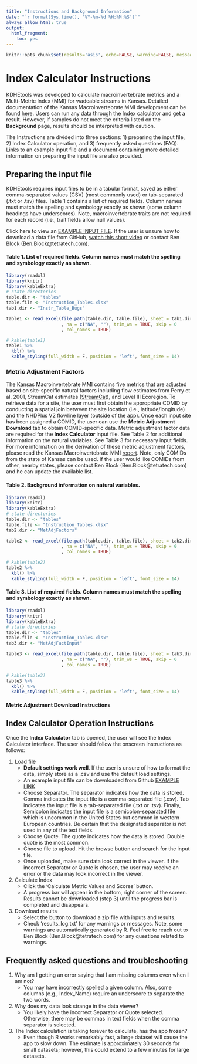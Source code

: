 ```yaml
---
title: "Instructions and Background Information"
date: "`r format(Sys.time(), '%Y-%m-%d %H:%M:%S')`"
always_allow_html: true
output:
  html_fragment:
    toc: yes
---
```


```r
knitr::opts_chunk$set(results='asis', echo=FALSE, warning=FALSE, message = FALSE)
```

# Index Calculator Instructions

KDHEtools was developed to calculate macroinvertebrate metrics and a Multi-Metric Index (MMI) for wadeable streams in Kansas. Detailed documentation of the Kansas Macroinvertebrate MMI development can be found [here](https://github.com/Blocktt/ShinyAppDocuments/tree/main/KDHEtools/Reports). Users can run any data through the Index calculator and get a result. However, if samples do not meet the criteria listed on the **Background** page, results should be interpreted with caution.

The Instructions are divided into three sections: 1) preparing the input file, 2) Index Calculator operation, and 3) frequently asked questions (FAQ). Links to an example input file and a document containing more detailed information on preparing the input file are also provided.

## Preparing the input file

KDHEtools requires input files to be in a tabular format, saved as either comma-separated values (CSV) (most commonly used) or tab-separated (.txt or .tsv) files. Table 1 contains a list of required fields. Column names must match the spelling and symbology exactly as shown (some column headings have underscores). Note, macroinvertebrate traits are not required for each record (i.e., trait fields allow null values).

Click here to view an [EXAMPLE INPUT FILE](https://github.com/Blocktt/ShinyAppDocuments/tree/main/KDHEtools/Example_Files). If the user is unsure how to download a data file from GitHub, [watch this short video](https://www.youtube.com/watch?v=GIJdfuAoqFI) or contact Ben Block (Ben.Block\@tetratech.com).

#### Table 1. List of required fields. Column names must match the spelling and symbology exactly as shown.

```r
library(readxl)
library(knitr)
library(kableExtra)
# state directories
table.dir <- "tables"
table.file <- "Instruction_Tables.xlsx"
tab1.dir <- "Instr_Table_Bugs"

table1 <- read_excel(file.path(table.dir, table.file), sheet = tab1.dir
                     , na = c("NA", ""), trim_ws = TRUE, skip = 0
                     , col_names = TRUE)  

# kable(table1)
table1 %>% 
  kbl() %>% 
  kable_styling(full_width = F, position = "left", font_size = 14)
```

### Metric Adjustment Factors

The Kansas Macroinvertebrate MMI contains five metrics that are adjusted based on site-specific natural factors including flow estimates from Perry et al. 2001, StreamCat estimates [(StreamCat)](https://www.epa.gov/national-aquatic-resource-surveys/streamcat-dataset), and Level III Ecoregion. To retrieve data for a site, the user must first obtain the appropriate COMID by conducting a spatial join between the site location (i.e., latitude/longitude) and the NHDPlus V2 flowline layer (outside of the app). Once each input site has been assigned a COMID, the user can use the **Metric Adjustment Download** tab to obtain COMID-specific data. Metric adjustment factor data are required for the **Index Calculator** input file. See Table 2 for additional information on the natural variables. See Table 3 for necessary input fields. For more information on the derivation of these metric adjustment factors, please read the Kansas Macroinvertebrate MMI [report](https://github.com/Blocktt/ShinyAppDocuments/tree/main/KDHEtools/Reports). Note, only COMIDs from the state of Kansas can be used. If the user would like COMIDs from other, nearby states, please contact Ben Block (Ben.Block\@tetratech.com) and he can update the available list.

#### Table 2. Background information on natural variables.

```r
library(readxl)
library(knitr)
library(kableExtra)
# state directories
table.dir <- "tables"
table.file <- "Instruction_Tables.xlsx"
tab2.dir <- "MetAdjFactors"

table2 <- read_excel(file.path(table.dir, table.file), sheet = tab2.dir
                     , na = c("NA", ""), trim_ws = TRUE, skip = 0
                     , col_names = TRUE)  

# kable(table2)
table2 %>% 
  kbl() %>% 
  kable_styling(full_width = F, position = "left", font_size = 14)
```

#### Table 3. List of required fields. Column names must match the spelling and symbology exactly as shown.

```r
library(readxl)
library(knitr)
library(kableExtra)
# state directories
table.dir <- "tables"
table.file <- "Instruction_Tables.xlsx"
tab3.dir <- "MetAdjFactInput"

table3 <- read_excel(file.path(table.dir, table.file), sheet = tab3.dir
                     , na = c("NA", ""), trim_ws = TRUE, skip = 0
                     , col_names = TRUE)  

# kable(table3)
table3 %>% 
  kbl() %>% 
  kable_styling(full_width = F, position = "left", font_size = 14)
```

#### Metric Adjustment Download Instructions

## Index Calculator Operation Instructions

Once the **Index Calculator** tab is opened, the user will see the Index Calculator interface. The user should follow the onscreen instructions as follows:

1.  Load file
    -   **Default settings work well**. If the user is unsure of how to format the data, simply store as a .csv and use the default load settings.
    -   An example input file can be downloaded from Github [EXAMPLE LINK](https://github.com/Blocktt/ShinyAppDocuments/tree/main/KDHEtools/Example_Files)
    -   Choose Separator. The separator indicates how the data is stored. Comma indicates the input file is a comma-separated file (.csv). Tab indicates the input file is a tab-separated file (.txt or .tsv). Finally, Semicolon indicates the input file is a semicolon-separated file which is uncommon in the United States but common in western European countries. Be certain that the designated separator is not used in any of the text fields.
    -   Choose Quote. The quote indicates how the data is stored. Double quote is the most common.
    -   Choose file to upload. Hit the browse button and search for the input file.
    -   Once uploaded, make sure data look correct in the viewer. If the incorrect Separator or Quote is chosen, the user may receive an error or the data may look incorrect in the viewer.
2.  Calculate Index
    -   Click the 'Calculate Metric Values and Scores' button.
    -   A progress bar will appear in the bottom, right corner of the screen. Results cannot be downloaded (step 3) until the progress bar is completed and disappears.
3.  Download results
    -   Select the button to download a zip file with inputs and results.
    -   Check 'results_log.txt' for any warnings or messages. Note, some warnings are automatically generated by R. Feel free to reach out to Ben Block (Ben.Block\@tetratech.com) for any questions related to warnings.

## Frequently asked questions and troubleshooting

1.  Why am I getting an error saying that I am missing columns even when I am not?
    -   You may have incorrectly spelled a given column. Also, some columns (e.g., Index_Name) require an underscore to separate the two words.
2.  Why does my data look strange in the data viewer?
    -   You likely have the incorrect Separator or Quote selected. Otherwise, there may be commas in text fields when the comma separator is selected.
3.  The Index calculation is taking forever to calculate, has the app frozen?
    -   Even though R works remarkably fast, a large dataset will cause the app to slow down. The estimate is approximately 30 seconds for small datasets; however, this could extend to a few minutes for large datasets.
